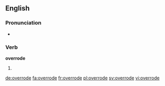 ==English==

===Pronunciation===
* {{IPA|/ˈovəɹəʊd/|lang=en}}

===Verb===
'''overrode'''

# {{en-simple past of|override}}

[[de:overrode]]
[[fa:overrode]]
[[fr:overrode]]
[[pl:overrode]]
[[sv:overrode]]
[[vi:overrode]]